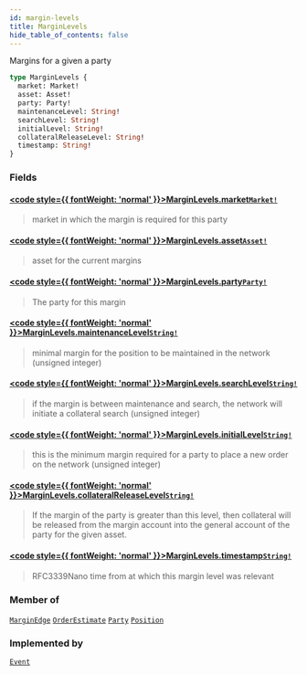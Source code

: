 ```yaml
---
id: margin-levels
title: MarginLevels
hide_table_of_contents: false
---
```








Margins for a given a party

```graphql
type MarginLevels {
  market: Market!
  asset: Asset!
  party: Party!
  maintenanceLevel: String!
  searchLevel: String!
  initialLevel: String!
  collateralReleaseLevel: String!
  timestamp: String!
}
```


### Fields

#### [<code style={{ fontWeight: 'normal' }}>MarginLevels.<b>market</b></code>](#)<Bullet />[`Market!`](/docs/testnet/graphql/objects/market) <Badge class="secondary" text="non-null"/> <Badge class="secondary" text="object"/>
> market in which the margin is required for this party
> 

#### [<code style={{ fontWeight: 'normal' }}>MarginLevels.<b>asset</b></code>](#)<Bullet />[`Asset!`](/docs/testnet/graphql/objects/asset) <Badge class="secondary" text="non-null"/> <Badge class="secondary" text="object"/>
> asset for the current margins
> 

#### [<code style={{ fontWeight: 'normal' }}>MarginLevels.<b>party</b></code>](#)<Bullet />[`Party!`](/docs/testnet/graphql/objects/party) <Badge class="secondary" text="non-null"/> <Badge class="secondary" text="object"/>
> The party for this margin
> 

#### [<code style={{ fontWeight: 'normal' }}>MarginLevels.<b>maintenanceLevel</b></code>](#)<Bullet />[`String!`](/docs/testnet/graphql/scalars/string) <Badge class="secondary" text="non-null"/> <Badge class="secondary" text="scalar"/>
> minimal margin for the position to be maintained in the network (unsigned integer)
> 

#### [<code style={{ fontWeight: 'normal' }}>MarginLevels.<b>searchLevel</b></code>](#)<Bullet />[`String!`](/docs/testnet/graphql/scalars/string) <Badge class="secondary" text="non-null"/> <Badge class="secondary" text="scalar"/>
> if the margin is between maintenance and search, the network will initiate a collateral search (unsigned integer)
> 

#### [<code style={{ fontWeight: 'normal' }}>MarginLevels.<b>initialLevel</b></code>](#)<Bullet />[`String!`](/docs/testnet/graphql/scalars/string) <Badge class="secondary" text="non-null"/> <Badge class="secondary" text="scalar"/>
> this is the minimum margin required for a party to place a new order on the network (unsigned integer)
> 

#### [<code style={{ fontWeight: 'normal' }}>MarginLevels.<b>collateralReleaseLevel</b></code>](#)<Bullet />[`String!`](/docs/testnet/graphql/scalars/string) <Badge class="secondary" text="non-null"/> <Badge class="secondary" text="scalar"/>
> If the margin of the party is greater than this level, then collateral will be released from the margin account into
the general account of the party for the given asset.
> 

#### [<code style={{ fontWeight: 'normal' }}>MarginLevels.<b>timestamp</b></code>](#)<Bullet />[`String!`](/docs/testnet/graphql/scalars/string) <Badge class="secondary" text="non-null"/> <Badge class="secondary" text="scalar"/>
> RFC3339Nano time from at which this margin level was relevant
> 



### Member of

[`MarginEdge`](/docs/testnet/graphql/objects/margin-edge)  <Badge class="secondary" text="object"/><Bullet />[`OrderEstimate`](/docs/testnet/graphql/objects/order-estimate)  <Badge class="secondary" text="object"/><Bullet />[`Party`](/docs/testnet/graphql/objects/party)  <Badge class="secondary" text="object"/><Bullet />[`Position`](/docs/testnet/graphql/objects/position)  <Badge class="secondary" text="object"/>

### Implemented by

[`Event`](/docs/testnet/graphql/unions/event)  <Badge class="secondary" text="union"/>



